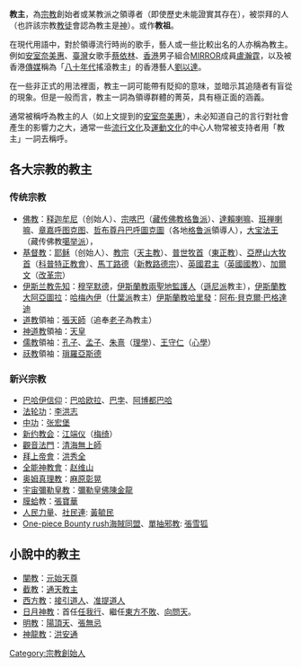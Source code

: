 {{about}}
'''教主'''，為[[宗教|宗教]]創始者或某教派之領導者（即使歷史未能證實其存在），被崇拜的人（也許該宗教[[教徒|教徒]]會認為教主是[[神|神]]）。或作'''教祖'''。

在現代用語中，對於領導流行時尚的歌手，藝人或一些比較出名的人亦稱為教主。例如[[安室奈美惠|安室奈美惠]]、[[臺灣|臺灣]]女歌手[[蔡依林|蔡依林]]、[[香港|香港]]男子組合[[MIRROR_(組合)|MIRROR]]成員[[盧瀚霆|盧瀚霆]]，以及被香港[[傳媒|傳媒]]稱為「[[八十年代|八十年代]]搖滾教主」的香港藝人[[劉以達|劉以達]]。

在一些非正式的用法裡面，教主一詞可能帶有貶抑的意味，並暗示其追隨者有盲從的現象。但是一般而言，教主一詞為領導群體的菁英，具有極正面的涵義。

通常被稱呼為教主的人（如上文提到的[[安室奈美惠|安室奈美惠]]），未必知道自己的言行對社會產生的影響力之大，通常一些[[流行文化|流行文化]]及[[運動文化|運動文化]]的中心人物常被支持者用「教主」一詞去稱呼。

== 各大宗教的教主 ==

=== 传统宗教 ===
*[[佛教|佛教]]：[[释迦牟尼|释迦牟尼]]（创始人）、[[宗喀巴|宗喀巴]]（[[藏传佛教|藏传佛教]][[格鲁派|格鲁派]]）、[[達賴喇嘛|達賴喇嘛]]、[[班禅喇嘛|班禅喇嘛]]、[[章嘉呼图克图|章嘉呼图克图]]、[[哲布尊丹巴呼圖克圖|哲布尊丹巴呼圖克圖]]（各地[[格鲁派|格鲁派]]領導人），[[大宝法王|大宝法王]]（藏传佛教[[噶举派|噶举派]]），
*[[基督教|基督教]]：[[耶稣|耶稣]]（创始人）、[[教宗|教宗]]（[[天主教|天主教]]）、[[普世牧首|普世牧首]]（[[東正教|東正教]]）、[[亞歷山大牧首|亞歷山大牧首]]（[[科普特正教會|科普特正教會]]）、[[馬丁路德|馬丁路德]]（[[新教|新教]][[路德宗|路德宗]]）、[[英國君主|英國君主]]（[[英國國教|英國國教]]）、[[加爾文|加爾文]]（[[改革宗|改革宗]]）
*[[伊斯兰教|伊斯兰教]][[先知|先知]]：[[穆罕默德|穆罕默德]]，[[伊斯蘭教|伊斯蘭教]][[兩聖地監護人|兩聖地監護人]]（[[遜尼派|遜尼派]]教主），[[伊斯蘭教|伊斯蘭教]][[大阿亞圖拉|大阿亞圖拉]]：[[哈梅內伊|哈梅內伊]]（[[什葉派|什葉派]]教主）[[伊斯蘭教|伊斯蘭教]][[哈里發|哈里發]]：[[阿布·貝克爾·巴格達迪|阿布·貝克爾·巴格達迪]]
*[[道教|道教]]領袖：[[張天師|張天師]]（追奉[[老子|老子]]為教主）
*[[神道教|神道教]]領袖：[[天皇|天皇]]
*[[儒教_(宗教)|儒教]]領袖：[[孔子|孔子]]、[[孟子|孟子]]、[[朱熹|朱熹]]（[[理學|理學]]）、[[王守仁|王守仁]]（[[心學|心學]]）
*[[祆教|祆教]]領袖：[[瑣羅亞斯德|瑣羅亞斯德]]

=== 新兴宗教 ===
{{see also|Category:新兴宗教创始人}}
* [[巴哈伊信仰|巴哈伊信仰]]：[[巴哈欧拉|巴哈欧拉]]、[[巴孛|巴孛]]、[[阿博都巴哈|阿博都巴哈]]
* [[法轮功|法轮功]]：[[李洪志|李洪志]]
* [[中功|中功]]：[[张宏堡|张宏堡]]
* [[新约教会|新约教会]]：[[江端仪|江端仪]]（[[梅绮|梅绮]]）
* [[觀音法門_(新兴宗教)|觀音法門]]：[[清海無上師|清海無上師]]
* [[拜上帝會|拜上帝會]]：[[洪秀全|洪秀全]]
* [[全能神教會|全能神教會]]：[[赵维山|赵维山]]
* [[奥姆真理教|奥姆真理教]]：[[麻原彰晃|麻原彰晃]]
* [[宇宙彌勒皇教|宇宙彌勒皇教]]：[[彌勒皇佛陳金龍|彌勒皇佛陳金龍]]
* [[膜蛤|膜蛤]]教：[[張寶華|張寶華]]
* [[人民力量|人民力量]]、[[社民連|社民連]]: [[黃毓民|黃毓民]]
* [[One-piece_Bounty_rush|One-piece Bounty rush]][[海賊同盟|海賊同盟]]、[[單抽邪教|單抽邪教]]: [[張雪狐|張雪狐]]

== 小說中的教主 ==
*[[闡教|闡教]]：[[元始天尊|元始天尊]]
*[[截教|截教]]：[[通天教主|通天教主]]
*[[西方教|西方教]]：[[接引道人|接引道人]]、[[准提道人|准提道人]]
*[[日月神教|日月神教]]：首任[[任我行|任我行]]、繼任[[東方不敗|東方不敗]]、[[向問天|向問天]]。
*[[明教|明教]]：[[陽頂天|陽頂天]]、[[張無忌|張無忌]]
*[[神龍教|神龍教]]：[[洪安通|洪安通]]


[[Category:宗教創始人|Category:宗教創始人]]